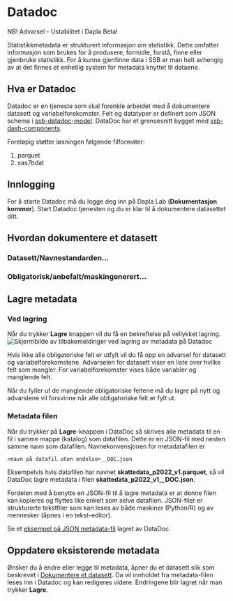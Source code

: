 # Datadoc

::: {.callout-warning}
NB! Advarsel - Ustabilitet i Dapla Beta!
:::

Statistikkmetadata er strukturert informasjon om statistikk. Dette omfatter informasjon som brukes for å produsere, formidle, forstå, finne 
eller gjenbruke statistikk. For å kunne gjenfinne data i SSB er man helt avhengig av at det finnes et enhetlig system for metadata knyttet til dataene. 

## Hva er Datadoc

Datadoc er en tjeneste som skal forenkle arbeidet med å dokumentere datasett og variabelforekomster.
Felt og datatyper er definert som JSON schema i [ssb-datadoc-model](https://github.com/statisticsnorway/ssb-datadoc-model).
DataDoc har et grensesnitt bygget med [ssb-dash-components](https://pypi.org/project/ssb-dash-components/).

Foreløpig støtter løsningen følgende filformater:

1. parquet
2. sas7bdat


## Innlogging

For å starte Datadoc må du logge deg inn på Dapla Lab (**Dokumentasjon kommer**).
Start Datadoc tjenesten og du er klar til å dokumentere datasettet ditt.

## Hvordan dokumentere et datasett

### Datasett/Navnestandarden...

### Obligatorisk/anbefalt/maskingenerert...

## Lagre metadata

### Ved lagring

Når du trykker **Lagre** knappen vil du få en bekreftelse på vellykket lagring. 
![Lagre Datadoc](../images/dapla-metadata-datadoc-lagre.png){alt="Skjermbilde av tilbakemeldinger ved lagring av metadata på Datadoc"}

Hvis ikke alle obligatoriske felt er utfylt vil du få opp en advarsel for datasett og variabelforekomstene.
Advarselen for datasett viser en liste over hvilke felt som mangler. For variabelforekomster vises både variabler og manglende felt.

Når du fyller ut de manglende obligatoriske feltene må du lagre på nytt og advarslene vil forsvinne når alle obligatoriske felt er fylt ut.

### Metadata filen

Når du trykker på **Lagre**-knappen i DataDoc så skrives alle metadata til en fil i samme mappe (katalog) som datafilen. Dette er en JSON-fil med nesten samme navn som datafilen. Navnekonvensjonen for metadatafilen er 

`<navn på datafil uten endelse>__DOC.json`

Eksempelvis hvis datafilen har navnet **skattedata_p2022_v1.parquet**, så vil DataDoc lagre metadata i filen <b>skattedata_p2022_v1__DOC.json</b>.

Fordelen med å benytte en JSON-fil til å lagre metadata er at denne filen kan kopieres og flyttes like enkelt som selve datafilen. JSON-filer er strukturerte tekstfiler som kan leses av både maskiner (Python/R) og av mennesker (åpnes i en tekst-editor).

Se et [eksempel på JSON metadata-fil](https://github.com/statisticsnorway/datadoc/blob/master/tests/resources/klargjorte_data/person_testdata_p2021-12-31_p2021-12-31_v1__DOC.json) lagret av DataDoc.



## Oppdatere eksisterende metadata

Ønsker du å endre eller legge til metadata, åpner du et datasett slik som beskrevet i [Dokumentere et datasett](./datadoc.qmd#hvordan-dokumentere-et-datasett). 
Da vil innholdet fra metadata-filen leses inn i Datadoc og kan redigeres videre. Endringene blir lagret når man trykker **Lagre**.